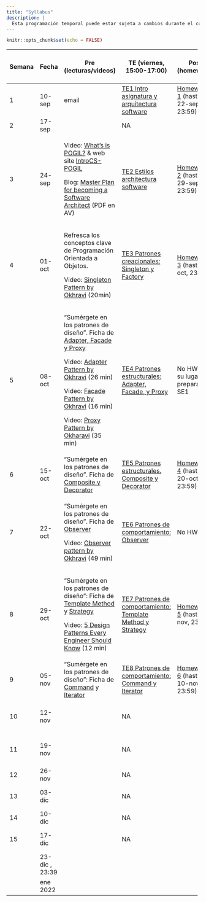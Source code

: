 ```yaml
---
title: "Syllabus"
description: |
  Esta programación temporal puede estar sujeta a cambios durante el curso.
---
```


```r
knitr::opts_chunk$set(echo = FALSE)
```

::: {.l-page}
+--------+----------------+---------------------------------------------------------------------------------------------------------------------------------------------------------------------------------------------------+------------------------------------------------------------------------+----------------------------------------------+--------------------------------------------------------------------+
| Semana | Fecha          | Pre (lecturas/videos)                                                                                                                                                                             | TE (viernes, 15:00-17:00)                                              | Post (homework)                              | LA/SE (viernes, 17:00-19:00)                                       |
+========+================+===================================================================================================================================================================================================+========================================================================+==============================================+====================================================================+
| 1      | 10-sep         | email                                                                                                                                                                                             | [TE1 Intro asignatura y arquitectura software](TE1.html)               | [Homework 1](HW1.html) (hasta 22-sep, 23:59) | NA                                                                 |
+--------+----------------+---------------------------------------------------------------------------------------------------------------------------------------------------------------------------------------------------+------------------------------------------------------------------------+----------------------------------------------+--------------------------------------------------------------------+
| 2      | 17-sep         |                                                                                                                                                                                                   | NA                                                                     |                                              | NA                                                                 |
+--------+----------------+---------------------------------------------------------------------------------------------------------------------------------------------------------------------------------------------------+------------------------------------------------------------------------+----------------------------------------------+--------------------------------------------------------------------+
| 3      | 24-sep         | Video: [What's is POGIL?](https://pogil.org/about-pogil/what-is-pogil) & web site [IntroCS-POGIL](http://introcspogil.org/)                                                                       | [TE2 Estilos architectura software](TE2.html)                          | [Homework 2](HW2.html) (hasta 29-sep, 23:59) | NA                                                                 |
|        |                |                                                                                                                                                                                                   |                                                                        |                                              |                                                                    |
|        |                | Blog: [Master Plan for becoming a Software Architect](https://azeynalli1990.medium.com/master-plan-for-becoming-a-software-architect-be7ba13f0999) (PDF en AV)                                    |                                                                        |                                              |                                                                    |
+--------+----------------+---------------------------------------------------------------------------------------------------------------------------------------------------------------------------------------------------+------------------------------------------------------------------------+----------------------------------------------+--------------------------------------------------------------------+
| 4      | 01-oct         | Refresca los conceptos clave de Programación Orientada a Objetos.                                                                                                                                 | [TE3 Patrones creacionales: Singleton y Factory](TE3.html)             | [Homework 3](HW3.html) (hasta 6-oct, 23:59)  | **LA1**. Intro entrega \#1 proyecto                                |
|        |                |                                                                                                                                                                                                   |                                                                        |                                              |                                                                    |
|        |                | Video: [Singleton Pattern by Okhravi](https://www.youtube.com/watch?v=hUE_j6q0LTQ) (20min)                                                                                                        |                                                                        |                                              |                                                                    |
+--------+----------------+---------------------------------------------------------------------------------------------------------------------------------------------------------------------------------------------------+------------------------------------------------------------------------+----------------------------------------------+--------------------------------------------------------------------+
| 5      | 08-oct         | "Sumérgete en los patrones de diseño". Ficha de [Adapter, Facade y Proxy](https://refactoring.guru/es/design-patterns/structural-patterns)                                                        | [TE4 Patrones estructurales: Adapter, Facade, y Proxy](TE4.html)       | No HW. En su lugar preparación SE1           | **LA2**                                                            |
|        |                |                                                                                                                                                                                                   |                                                                        |                                              |                                                                    |
|        |                | Video: [Adapter Pattern by Okhravi](https://www.youtube.com/watch?v=2PKQtcJjYvc) (26 min)                                                                                                         |                                                                        |                                              |                                                                    |
|        |                |                                                                                                                                                                                                   |                                                                        |                                              |                                                                    |
|        |                | Video: [Facade Pattern by Okhravi](https://www.youtube.com/watch?v=K4FkHVO5iac) (16 min)                                                                                                          |                                                                        |                                              |                                                                    |
|        |                |                                                                                                                                                                                                   |                                                                        |                                              |                                                                    |
|        |                | Video: [Proxy Pattern by Okharavi](https://www.youtube.com/watch?v=NwaabHqPHeM) (35 min)                                                                                                          |                                                                        |                                              |                                                                    |
+--------+----------------+---------------------------------------------------------------------------------------------------------------------------------------------------------------------------------------------------+------------------------------------------------------------------------+----------------------------------------------+--------------------------------------------------------------------+
| 6      | 15-oct         | "Sumérgete en los patrones de diseño". Ficha de [Composite y Decorator](https://refactoring.guru/es/design-patterns/structural-patterns)                                                          | [TE5 Patrones estructurales. Composite y Decorator](TE5.html)          | [Homework 4](HW4.html) (hasta 20-oct, 23:59) | **LA3**. Intro entrega \#2 proyecto + **fecha límite entrega \#1** |
+--------+----------------+---------------------------------------------------------------------------------------------------------------------------------------------------------------------------------------------------+------------------------------------------------------------------------+----------------------------------------------+--------------------------------------------------------------------+
| 7      | 22-oct         | "Sumérgete en los patrones de diseño". Ficha de [Observer](https://refactoring.guru/es/design-patterns/observer)                                                                                  | [TE6 Patrones de comportamiento: Observer](TE6.html)                   | No HW                                        | **SE1** (con EI1048). Arquitectura Software                        |
|        |                |                                                                                                                                                                                                   |                                                                        |                                              |                                                                    |
|        |                | Video: [Observer pattern by Okhravi](https://www.youtube.com/watch?v=_BpmfnqjgzQ) (49 min)                                                                                                        |                                                                        |                                              |                                                                    |
+--------+----------------+---------------------------------------------------------------------------------------------------------------------------------------------------------------------------------------------------+------------------------------------------------------------------------+----------------------------------------------+--------------------------------------------------------------------+
| 8      | 29-oct         | "Sumérgete en los patrones de diseño": Ficha de [Template Method](https://refactoring.guru/es/design-patterns/template-method) y [Strategy](https://refactoring.guru/es/design-patterns/strategy) | [TE7 Patrones de comportamiento: Template Method y Strategy](TE7.html) | [Homework 5](HW5.html) (hasta 3-nov, 23:59)  | **LA4**                                                            |
|        |                |                                                                                                                                                                                                   |                                                                        |                                              |                                                                    |
|        |                | Video: [5 Design Patterns Every Engineer Should Know](https://www.youtube.com/watch?v=FLmBqI3IKMA) (12 min)                                                                                       |                                                                        |                                              |                                                                    |
+--------+----------------+---------------------------------------------------------------------------------------------------------------------------------------------------------------------------------------------------+------------------------------------------------------------------------+----------------------------------------------+--------------------------------------------------------------------+
| 9      | 05-nov         | "Sumérgete en los patrones de diseño": Ficha de [Command](https://refactoring.guru/es/design-patterns/command) y [Iterator](https://refactoring.guru/es/design-patterns/iterator)                 | [TE8 Patrones de comportamiento: Command y Iterator](TE8.html)         | [Homework 6](HW6.html) (hasta 10-nov, 23:59) | **LA5**                                                            |
+--------+----------------+---------------------------------------------------------------------------------------------------------------------------------------------------------------------------------------------------+------------------------------------------------------------------------+----------------------------------------------+--------------------------------------------------------------------+
| 10     | 12-nov         |                                                                                                                                                                                                   | NA                                                                     |                                              | **LA6**. Intro entrega \#3 + **fecha límite entrega \#2**          |
+--------+----------------+---------------------------------------------------------------------------------------------------------------------------------------------------------------------------------------------------+------------------------------------------------------------------------+----------------------------------------------+--------------------------------------------------------------------+
| 11     | 19-nov         |                                                                                                                                                                                                   | NA                                                                     |                                              | [**SE2.** Patrones de Interfaces de Usuario](slides/SE2_mvc.html)  |
+--------+----------------+---------------------------------------------------------------------------------------------------------------------------------------------------------------------------------------------------+------------------------------------------------------------------------+----------------------------------------------+--------------------------------------------------------------------+
| 12     | 26-nov         |                                                                                                                                                                                                   | NA                                                                     |                                              | **LA7**                                                            |
+--------+----------------+---------------------------------------------------------------------------------------------------------------------------------------------------------------------------------------------------+------------------------------------------------------------------------+----------------------------------------------+--------------------------------------------------------------------+
| 13     | 03-dic         |                                                                                                                                                                                                   | NA                                                                     |                                              | **SE3.** Interfaces de Usuario                                     |
+--------+----------------+---------------------------------------------------------------------------------------------------------------------------------------------------------------------------------------------------+------------------------------------------------------------------------+----------------------------------------------+--------------------------------------------------------------------+
| 14     | 10-dic         |                                                                                                                                                                                                   | NA                                                                     |                                              | **LA8**                                                            |
+--------+----------------+---------------------------------------------------------------------------------------------------------------------------------------------------------------------------------------------------+------------------------------------------------------------------------+----------------------------------------------+--------------------------------------------------------------------+
| 15     | 17-dic         |                                                                                                                                                                                                   | NA                                                                     |                                              | **SE4**. Ensayo presentación proyecto                              |
+--------+----------------+---------------------------------------------------------------------------------------------------------------------------------------------------------------------------------------------------+------------------------------------------------------------------------+----------------------------------------------+--------------------------------------------------------------------+
|        | 23-dic , 23:39 |                                                                                                                                                                                                   |                                                                        |                                              | **Fecha límite entrega \#3**                                       |
+--------+----------------+---------------------------------------------------------------------------------------------------------------------------------------------------------------------------------------------------+------------------------------------------------------------------------+----------------------------------------------+--------------------------------------------------------------------+
|        | ene 2022       |                                                                                                                                                                                                   |                                                                        |                                              | **Presentación proyecto**                                          |
+--------+----------------+---------------------------------------------------------------------------------------------------------------------------------------------------------------------------------------------------+------------------------------------------------------------------------+----------------------------------------------+--------------------------------------------------------------------+
:::
